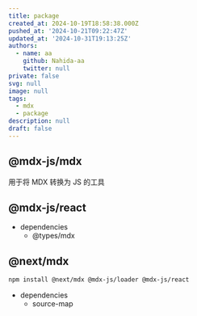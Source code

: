 ```yaml
---
title: package
created_at: 2024-10-19T18:58:38.000Z
pushed_at: '2024-10-21T09:22:47Z'
updated_at: '2024-10-31T19:13:25Z'
authors:
  - name: aa
    github: Nahida-aa
    twitter: null
private: false
svg: null
image: null
tags:
  - mdx
  - package
description: null
draft: false
---
```

## @mdx-js/mdx
用于将 MDX 转换为 JS 的工具

## @mdx-js/react
- dependencies
  - @types/mdx
## @next/mdx
```sh
npm install @next/mdx @mdx-js/loader @mdx-js/react
```
- dependencies
  - source-map
